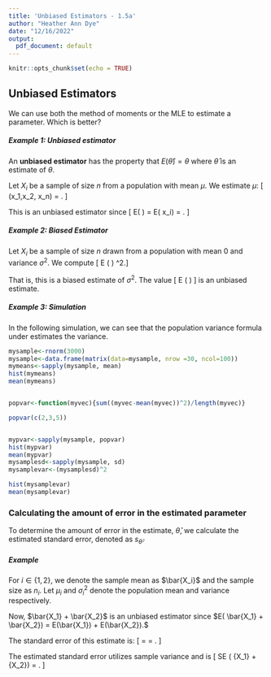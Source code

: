 ```yaml
---
title: 'Unbiased Estimators - 1.5a'
author: "Heather Ann Dye"
date: "12/16/2022"
output:
  pdf_document: default
---
```


```r
knitr::opts_chunk$set(echo = TRUE)
```

## Unbiased Estimators

We can use both the method of moments or the MLE to estimate a parameter. Which is better? 




##### Example 1: Unbiased estimator

An **unbiased estimator** has the property that $E(\hat{\theta})=\theta$ where
$\hat{\theta}$ is an estimate of $\theta$. 

Let $X_i$ be a sample of size $n$ from a population with mean $\mu$. 
We estimate $\mu$:
\[ \hat{\mu}(x_1,x_2, \ldots x_n) = \frac{ \sum x_i}{n}. \]

This is an unbiased estimator since 
\[ E(\hat{\mu} ) = \frac{1}{n} E( \sum x_i) = \mu. \]

##### Example 2: Biased Estimator

Let $X_i$ be a sample of size $n$ drawn from a population with mean $0$ and variance $\sigma^2$. 
We compute
\[  E \left( \frac{ \sum (x_i - \bar{x})^2}{n} \right) \neq \sigma^2.\]

That is, this is a biased estimate of $\sigma^2$. 
The value 
\[  E \left( \frac{ \sum (x_i - \bar{x})^2}{n-1} \right) \]
is an unbiased estimate. 


##### Example 3: Simulation

In the following simulation, we can see that the population 
variance formula under estimates the variance. 


```r
mysample<-rnorm(3000)
mysample<-data.frame(matrix(data=mysample, nrow =30, ncol=100))
mymeans<-sapply(mysample, mean)
hist(mymeans)
mean(mymeans)


popvar<-function(myvec){sum((myvec-mean(myvec))^2)/length(myvec)}

popvar(c(2,3,5))


mypvar<-sapply(mysample, popvar)
hist(mypvar)
mean(mypvar)
mysamplesd<-sapply(mysample, sd)
mysamplevar<-(mysamplesd)^2

hist(mysamplevar)
mean(mysamplevar)
```


### Calculating the amount of error in the estimated parameter

To determine the amount of error in the estimate, $\hat{\theta}$, we calculate the estimated standard error, denoted as $s_{\hat{\theta}}$. 

##### Example 
For $i \in \lbrace 1, 2 \rbrace$, we denote the sample mean as $\bar{X_i}$ and the sample size as $n_i$. Let  $\mu_i$ and  $\sigma_i^2$ denote the population mean and variance respectively. 

Now, $\bar{X_1} + \bar{X_2}$ is an unbiased estimator since
$E(      \bar{X_1} + \bar{X_2}) = E(\bar{X_1}) + E(\bar{X_2}).$

The standard error of this estimate is:
\[ \sqrt{ Var(\bar{X_1} + \bar{X_2} )} = \sqrt{ Var(\bar{X_1}) + Var(\bar{X_2} )} =
\sqrt{ \frac{\sigma_1 ^2}{n_1} + \frac{\sigma_2 ^2 }{n_2} }. \]

The estimated standard error utilizes sample variance and is
\[ SE ( \bar{X_1} + \bar{X_2}) = \sqrt{ \frac{s_1 ^2}{n_1} + \frac{s_2 ^2 }{n_2} }. \] 



